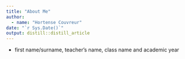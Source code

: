 ```yaml
---
title: "About Me"
author:
  - name: "Hortense Couvreur" 
date: "`r Sys.Date()`"
output: distill::distill_article
---
```




- first name/surname, teacher’s name, class name and academic year
